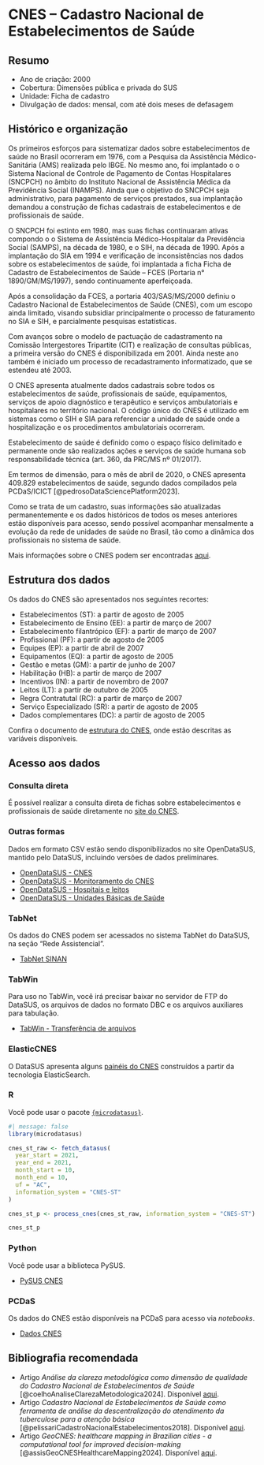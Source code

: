 # CNES -- Cadastro Nacional de Estabelecimentos de Saúde

## Resumo

-  Ano de criação: 2000
-  Cobertura: Dimensões pública e privada do SUS
-  Unidade: Ficha de cadastro
-  Divulgação de dados: mensal, com até dois meses de defasagem

## Histórico e organização

Os primeiros esforços para sistematizar dados sobre estabelecimentos de saúde no Brasil ocorreram em 1976, com a Pesquisa da Assistência Médico-Sanitária (AMS) realizada pelo IBGE. No mesmo ano, foi implantado o o Sistema Nacional de Controle de Pagamento de Contas Hospitalares (SNCPCH) no âmbito do Instituto Nacional de Assistência Médica da Previdência Social (INAMPS). Ainda que o objetivo do SNCPCH seja administrativo, para pagamento de serviços prestados, sua implantação demandou a construção de fichas cadastrais de estabelecimentos e de profissionais de saúde.

O SNCPCH foi estinto em 1980, mas suas fichas continuaram ativas compondo o o Sistema de Assistência Médico-Hospitalar da Previdência Social (SAMPS), na década de 1980, e o SIH, na década de 1990. Após a implantação do SIA em 1994 e verificação de inconsistências nos dados sobre os estabelecimentos de saúde, foi implantada a ficha Ficha de Cadastro de Estabelecimentos de Saúde -- FCES (Portaria n° 1890/GM/MS/1997), sendo continuamente aperfeiçoada.

Após a consolidação da FCES, a portaria 403/SAS/MS/2000 definiu o Cadastro Nacional de Estabelecimentos de Saúde (CNES), com um escopo ainda limitado, visando subsidiar principalmente o processo de faturamento no SIA e SIH, e parcialmente pesquisas estatísticas.

Com avanços sobre o modelo de pactuação de cadastramento na Comissão Intergestores Tripartite (CIT) e realização de consultas públicas, a primeira versão do CNES é disponibilizada em 2001. Ainda neste ano também é iniciado um processo de recadastramento informatizado, que se estendeu até 2003.

O CNES apresenta atualmente dados cadastrais sobre todos os estabelecimentos de saúde, profissionais de saúde, equipamentos, serviços de apoio diagnóstico e terapêutico e serviços ambulatoriais e hospitalares no território nacional. O código único do CNES é utilizado em sistemas como o SIH e SIA para referenciar a unidade de saúde onde a hospitalização e os procedimentos ambulatoriais ocorreram. 

::::: {.callout}
Estabelecimento de saúde é definido como o espaço físico delimitado e permanente onde são realizados ações e serviços de saúde humana sob responsabilidade técnica (art. 360, da PRC/MS nº 01/2017).
:::

Em termos de dimensão, para o mês de abril de 2020, o CNES apresenta 409.829 estabelecimentos de saúde, segundo dados compilados pela PCDaS/ICICT [@pedrosoDataSciencePlatform2023]. 

Como se trata de um cadastro, suas informações são atualizadas permanentemente e os dados históricos de todos os meses anteriores estão disponíveis para acesso, sendo possível acompanhar mensalmente a evolução da rede de unidades de saúde no Brasil, tão como a dinâmica dos profissionais no sistema de saúde. 

Mais informações sobre o CNES podem ser encontradas [aqui](https://wiki.saude.gov.br/cnes/index.php/Página_principal).

## Estrutura dos dados

Os dados do CNES são apresentados nos seguintes recortes:

-  Estabelecimentos (ST): a partir de agosto de 2005
-  Estabelecimento de Ensino (EE): a partir de março de 2007
-  Estabelecimento filantrópico (EF): a partir de março de 2007
-  Profissional (PF): a partir de agosto de 2005
-  Equipes (EP): a partir de abril de 2007
-  Equipamentos (EQ): a partir de agosto de 2005
-  Gestão e metas (GM): a partir de junho de 2007
-  Habilitação (HB): a partir de março de 2007
-  Incentivos (IN): a partir de novembro de 2007
-  Leitos (LT): a partir de outubro de 2005
-  Regra Contratutal (RC): a partir de março de 2007
-  Serviço Especializado (SR): a partir de agosto de 2005
-  Dados complementares (DC): a partir de agosto de 2005

Confira o documento de [estrutura do CNES](assets/cnes/IT_CNES_1706.pdf), onde estão descritas as variáveis disponíveis.

## Acesso aos dados

### Consulta direta

É possível realizar a consulta direta de fichas sobre estabelecimentos e profissionais de saúde diretamente no [site do CNES](https://cnes.datasus.gov.br).

### Outras formas

Dados em formato CSV estão sendo disponibilizados no site OpenDataSUS, mantido pelo DataSUS, incluindo versões de dados preliminares.

-  [OpenDataSUS - CNES](https://opendatasus.saude.gov.br/dataset/cnes-cadastro-nacional-de-estabelecimentos-de-saude)
-  [OpenDataSUS - Monitoramento do CNES](https://opendatasus.saude.gov.br/dataset/monitoramento-no-cadastro-nacional-de-estabelecimentos-de-saude-cnes)
-  [OpenDataSUS - Hospitais e leitos](https://opendatasus.saude.gov.br/dataset/hospitais-e-leitos)
-  [OpenDataSUS - Unidades Básicas de Saúde](https://opendatasus.saude.gov.br/dataset/unidades-basicas-de-saude-ubs)

### TabNet

Os dados do CNES podem ser acessados no sistema TabNet do DataSUS, na seção "Rede Assistencial".

-  [TabNet SINAN](https://datasus.saude.gov.br/informacoes-de-saude-tabnet/)

### TabWin

Para uso no TabWin, você irá precisar baixar no servidor de FTP do DataSUS, os arquivos de dados no formato DBC e os arquivos auxiliares para tabulação.

-  [TabWin - Transferência de arquivos](https://datasus.saude.gov.br/transferencia-de-arquivos/)

### ElasticCNES

O DataSUS apresenta alguns [painéis do CNES](https://elasticnes.saude.gov.br) construídos a partir da tecnologia ElasticSearch.

### R

Você pode usar o pacote [`{microdatasus}`](https://rfsaldanha.github.io/microdatasus/index.html).

```r
#| message: false
library(microdatasus)

cnes_st_raw <- fetch_datasus(
  year_start = 2021,
  year_end = 2021,
  month_start = 10,
  month_end = 10,
  uf = "AC",
  information_system = "CNES-ST"
)

cnes_st_p <- process_cnes(cnes_st_raw, information_system = "CNES-ST")

cnes_st_p
```

### Python

Você pode usar a biblioteca PySUS.

-  [PySUS CNES](https://pysus.readthedocs.io/en/latest/databases/CNES.html)

### PCDaS

Os dados do CNES estão disponíveis na PCDaS para acesso via *notebooks*.

-  [Dados CNES](https://pcdas.icict.fiocruz.br/conjunto-de-dados/cadastro-nacional-de-estabelecimentos-de-saude/)

## Bibliografia recomendada

-  Artigo *Análise da clareza metodológica como dimensão de qualidade do Cadastro Nacional de Estabelecimentos de Saúde* [@coelhoAnaliseClarezaMetodologica2024]. Disponível [aqui](https://doi.org/10.1590/2358-289820241408383P).
-  Artigo *Cadastro Nacional de Estabelecimentos de Saúde como ferramenta de análise da descentralização do atendimento da tuberculose para a atenção básica* [@pelissariCadastroNacionalEstabelecimentos2018]. Disponível [aqui](https://doi.org/10.1590/0102-311X00173917).
-  Artigo *GeoCNES: healthcare mapping in Brazilian cities - a computational tool for improved decision-making* [@assisGeoCNESHealthcareMapping2024]. Disponível [aqui](https://doi.org/10.1590/1413-812320242911.02672024).

